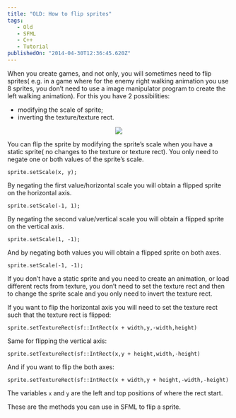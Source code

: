 ```yaml
---
title: "OLD: How to flip sprites"
tags: 
   - Old
   - SFML
   - C++
   - Tutorial
publishedOn: "2014-04-30T12:36:45.620Z"
---
```

When you create games, and not only, you will sometimes need to flip sprites( e.g. in a game where for the enemy right walking animation you use 8 sprites, you don’t need to use a image manipulator program to create the left walking animation). For this you have 2 possibilities:

- modifying the scale of sprite;
- inverting the texture/texture rect.

<center><img src="/imgs/posts/post005/Preview.png"/></center>

You can flip the sprite by modifying the sprite’s scale when you have a static sprite( no changes to the texture or texture rect). You only need to negate one or both values of the sprite’s scale.

```ts[class="line-numbers"]
sprite.setScale(x, y);
```

By negating the first value/horizontal scale you will obtain a flipped sprite on the horizontal axis.

```ts[class="line-numbers"]
sprite.setScale(-1, 1);
```

By negating the second value/vertical scale you will obtain a flipped sprite on the vertical axis.

```ts[class="line-numbers"]
sprite.setScale(1, -1);
```

And by negating both values you will obtain a flipped sprite on both axes.

```ts[class="line-numbers"]
sprite.setScale(-1, -1);
```

If you don’t have a static sprite and you need to create an animation, or load different rects from texture, you don’t need to set the texture rect and then to change the sprite scale and you only need to invert the texture rect.

If you want to flip the horizontal axis you will need to set the texture rect such that the texture rect is flipped:

```ts[class="line-numbers"]
sprite.setTextureRect(sf::IntRect(x + width,y,-width,height)
```

Same for flipping the vertical axis:

```ts[class="line-numbers"]
sprite.setTextureRect(sf::IntRect(x,y + height,width,-height)
```

And if you want to flip the both axes:

```ts[class="line-numbers"]
sprite.setTextureRect(sf::IntRect(x + width,y + height,-width,-height)
```

The variables `x` and `y` are the left and top positions of where the rect start.

These are the methods you can use in SFML to flip a sprite.
